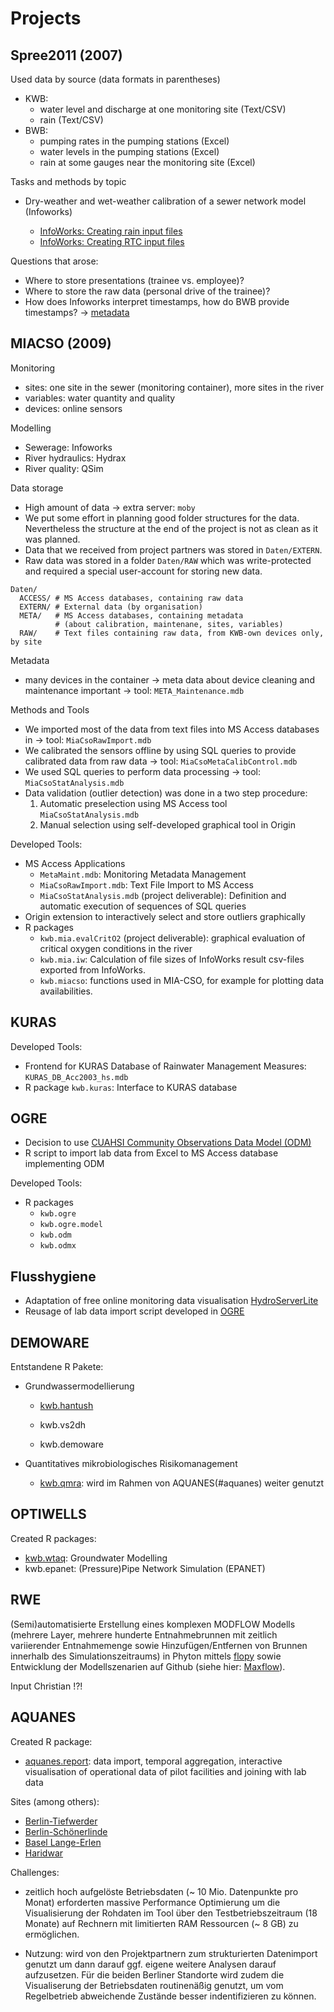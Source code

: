 # Projects {#projects}

## Spree2011 (2007)

Used data by source (data formats in parentheses)

* KWB:
    + water level and discharge at one monitoring site (Text/CSV)
    + rain (Text/CSV)
* BWB:
    + pumping rates in the pumping stations (Excel)
    + water levels in the pumping stations (Excel)
    + rain at some gauges near the monitoring site (Excel)
    
Tasks and methods by topic

* Dry-weather and wet-weather calibration of a sewer network model (Infoworks)

    + [InfoWorks: Creating rain input files](#input-infoworks-regen)
    + [InfoWorks: Creating RTC input files](#input-infoworks-rtc)

Questions that arose:

* Where to store presentations (trainee vs. employee)?
* Where to store the raw data (personal drive of the trainee)?
* How does Infoworks interpret timestamps, how do BWB provide timestamps? 
-> [metadata](#metadata)

## MIACSO (2009) {#miacso}

Monitoring

* sites: one site in the sewer (monitoring container), more sites in the river
* variables: water quantity and quality
* devices: online sensors

Modelling

* Sewerage: Infoworks
* River hydraulics: Hydrax
* River quality: QSim

Data storage

* High amount of data -> extra server: `moby`
* We put some effort in planning good folder structures for the data.
Nevertheless the structure at the end of the project is not as clean as it was
planned.
* Data that we received from project partners was stored in `Daten/EXTERN`.
* Raw data was stored in a folder `Daten/RAW` which was write-protected and
required a special user-account for storing new data.

```
Daten/
  ACCESS/ # MS Access databases, containing raw data
  EXTERN/ # External data (by organisation)
  META/   # MS Access databases, containing metadata 
          # (about calibration, maintenane, sites, variables)
  RAW/    # Text files containing raw data, from KWB-own devices only, by site
```

Metadata

* many devices in the container -> meta data about device cleaning and
maintenance important -> tool: `META_Maintenance.mdb`

Methods and Tools

* We imported most of the data from text files into MS Access databases in
-> tool: `MiaCsoRawImport.mdb`
* We calibrated the sensors offline by using SQL queries to provide calibrated
data from raw data -> tool: `MiaCsoMetaCalibControl.mdb`
* We used SQL queries to perform data processing 
-> tool: `MiaCsoStatAnalysis.mdb`
* Data validation (outlier detection) was done in a two step procedure:
    1. Automatic preselection using MS Access tool `MiaCsoStatAnalysis.mdb`
    2. Manual selection using self-developed graphical tool in Origin 

Developed Tools:

* MS Access Applications
    + `MetaMaint.mdb`: Monitoring Metadata Management
    + `MiaCsoRawImport.mdb`: Text File Import to MS Access
    + `MiaCsoStatAnalysis.mdb` (project deliverable): Definition and automatic 
execution of sequences of SQL queries
* Origin extension to interactively select and store outliers graphically
* R packages
    + `kwb.mia.evalCritO2` (project deliverable): graphical evaluation of 
critical oxygen conditions in the river
    + `kwb.mia.iw`: Calculation of file sizes of InfoWorks result csv-files
        exported from InfoWorks.
    + `kwb.miacso`: functions used in MIA-CSO, for example for plotting data 
availabilities.

## KURAS {#kuras}

Developed Tools:

* Frontend for KURAS Database of Rainwater Management Measures: 
`KURAS_DB_Acc2003_hs.mdb`
* R package `kwb.kuras`: Interface to KURAS database

## OGRE {#ogre}

* Decision to use [CUAHSI Community Observations Data Model (ODM)](https://www.cuahsi.org/uploads/pages/img/ODM1.1DesignSpecifications_.pdf)
* R script to import lab data from Excel to MS Access database implementing ODM

Developed Tools:

* R packages
    + `kwb.ogre`
    + `kwb.ogre.model`
    + `kwb.odm`
    + `kwb.odmx`

## Flusshygiene {#flusshygiene}

* Adaptation of free online monitoring data visualisation [HydroServerLite](https://github.com/KWB-R/HydroServerLite)
* Reusage of lab data import script developed in [OGRE](#ogre)

## DEMOWARE {#demoware}

Entstandene R Pakete: 

- Grundwassermodellierung

    + [kwb.hantush](https://github.com/kwb-r/kwb.hantush)
    
    + kwb.vs2dh
    
    + kwb.demoware

- Quantitatives mikrobiologisches Risikomanagement

    + [kwb.qmra](https://github.com/kwb-r/kwb.qrma): wird im Rahmen von AQUANES(#aquanes) weiter genutzt

## OPTIWELLS {#optiwells}

Created R packages: 

* [kwb.wtaq](https://github.com/kwb-r/kwb.wtaq): Groundwater Modelling
* kwb.epanet: (Pressure)Pipe Network Simulation (EPANET)

## RWE {#rwe}

(Semi)automatisierte Erstellung eines komplexen MODFLOW Modells (mehrere Layer, mehrere hunderte Entnahmebrunnen mit zeitlich variierender Entnahmemenge sowie Hinzufügen/Entfernen von Brunnen innerhalb des Simulationszeitraums) in Phyton mittels [flopy](http://modflowpy.github.io/flopydoc/) sowie Entwicklung der Modellszenarien auf Github (siehe hier: [Maxflow](https://github.com/chmenz/Maxflow)).

Input Christian !?!

## AQUANES {#aquanes}

Created R package: 

* [aquanes.report](https://github.com/kwb-r/aquanes.report): data import, 
temporal aggregation, interactive visualisation of operational data of
pilot facilities and joining with lab data

Sites (among others):

* [Berlin-Tiefwerder](http://aquanes-h2020.eu/Default.aspx?t=1576)
* [Berlin-Schönerlinde](http://aquanes-h2020.eu/Default.aspx?t=1666)
* [Basel Lange-Erlen](http://aquanes-h2020.eu/Default.aspx?t=1663)
* [Haridwar](http://aquanes-h2020.eu/Default.aspx?t=1668)

Challenges: 

* zeitlich hoch aufgelöste Betriebsdaten (~ 10 Mio. Datenpunkte pro Monat) 
erforderten massive Performance Optimierung um die Visualisierung der Rohdaten
im Tool über den Testbetriebszeitraum (18 Monate) auf Rechnern mit limitierten 
RAM Ressourcen (~ 8 GB) zu ermöglichen.
    
* Nutzung: wird von den Projektpartnern zum strukturierten Datenimport genutzt 
um dann darauf ggf. eigene weitere Analysen darauf aufzusetzen. Für die beiden 
Berliner Standorte wird zudem die Visualiserung der Betriebsdaten routinenäßig 
genutzt, um vom Regelbetrieb abweichende Zustände besser indentifizieren zu können.
